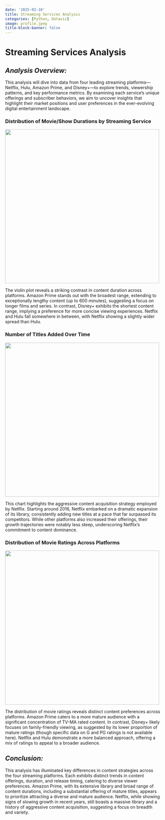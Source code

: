 ```yaml
---
date: '2025-03-10'
title: Streaming Services Analysis
categories: [Python, Dataviz]
image: profile.jpeg
title-block-banner: false
---
```


# **Streaming Services Analysis**

## *Analysis Overview:*

This analysis will dive into data from four leading streaming platforms—Netflix, Hulu, Amazon Prime, and Disney+—to explore trends, viewership patterns, and key performance metrics. By examining each service's unique offerings and subscriber behaviors, we aim to uncover insights that highlight their market positions and user preferences in the ever-evolving digital entertainment landscape.

### Distribution of Movie/Show Durations by Streaming Service

![](pic1.png){width="500"}

The violin plot reveals a striking contrast in content duration across platforms. Amazon Prime stands out with the broadest range, extending to exceptionally lengthy content (up to 600 minutes), suggesting a focus on longer films and series. In contrast, Disney+ exhibits the shortest content range, implying a preference for more concise viewing experiences.  Netflix and Hulu fall somewhere in between, with Netflix showing a slightly wider spread than Hulu. 

### Number of Titles Added Over Time

![](pic2.png){width="500"}

This chart highlights the aggressive content acquisition strategy employed by Netflix.  Starting around 2016, Netflix embarked on a dramatic expansion of its library, consistently adding new titles at a pace that far surpassed its competitors.  While other platforms also increased their offerings, their growth trajectories were notably less steep, underscoring Netflix's commitment to content dominance.

### Distribution of Movie Ratings Across Platforms

![](pic3.png){width="500"}

The distribution of movie ratings reveals distinct content preferences across platforms.  Amazon Prime caters to a more mature audience with a significant concentration of TV-MA rated content. In contrast, Disney+ likely focuses on family-friendly viewing, as suggested by its lower proportion of mature ratings (though specific data on G and PG ratings is not available here). Netflix and Hulu demonstrate a more balanced approach, offering a mix of ratings to appeal to a broader audience.

## *Conclusion:*

This analysis has illuminated key differences in content strategies across the four streaming platforms. Each exhibits distinct trends in content offerings, duration, and release timing, catering to diverse viewer preferences.  Amazon Prime, with its extensive library and broad range of content durations, including a substantial offering of mature titles, appears to prioritize attracting a diverse and mature audience.  Netflix, while showing signs of slowing growth in recent years, still boasts a massive library and a history of aggressive content acquisition, suggesting a focus on breadth and variety. 